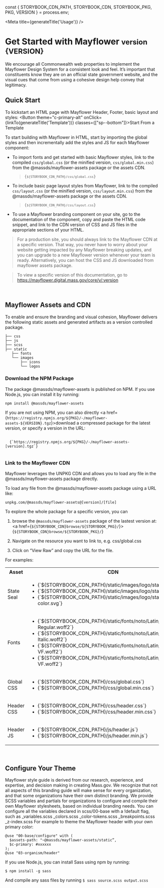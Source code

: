 
const { STORYBOOK_CDN_PATH, STORYBOOK_CDN, STORYBOOK_PKG, PKG, VERSION } = process.env;


<Meta title={generateTitle('Usage')} />

<h1>Get Started with Mayflower <small>version {VERSION}</small></h1>



We encourage all Commonwealth web properties to implement the Mayflower Design System for a consistent look and feel. It’s important that constituents know they are on an official state government website, and the visual cues that come from using a cohesive design help convey that legitimacy.


## Quick Start
To kickstart an HTML page with Mayflower Header, Footer, basic layout and styles:
<Button theme="c-primary-alt" onClick={linkTo(generateTitle('Template'))} classes={["sp--bottom"]}>Start From a Template</Button>

To start building with Mayflower in HTML, start by importing the global styles and then incrementally add the styles and JS for each Mayflower component:

- To import fonts and get started with basic Mayflower styles, link to the compiled `css/global.css` (or the minified version, `css/global.min.css`) from the @massds/mayflower-assets package or the assets CDN.
    > <code>{`${STORYBOOK_CDN_PATH}/css/global.css`}</code>

- To include basic page layout styles from Mayflower, link to the compiled `css/layout.css` (or the minified version, `css/layout.min.css`) from the @massds/mayflower-assets package or the assets CDN.
    > <code>{`${STORYBOOK_CDN_PATH}/css/layout.css`}</code>

- To use a Mayflower branding component on your site, go to the documentation of the component, copy and paste the HTML code snippet, and link to the CDN version of CSS and JS files in the appropriate sections of your HTML.

> For a production site, you should always link to the Mayflower CDN at a specific version. That way, you never have to worry about your website getting impacted by any Mayflower breaking updates, and you can upgrade to a new Mayflower version whenever your team is ready. Alternatively, you can host the CSS and JS downloaded from mayflower assets package. 

> To view a specific version of this documentation, go to https://mayflower.digital.mass.gov/core/v/:version

<br />


## Mayflower Assets and CDN

To enable and ensure the branding and visual cohesion, Mayflower delivers the following static assets and generated artifacts as a version controlled package.
```
├── css
├── js
├── scss
├── static
   ├── fonts
   └── images
       ├── icons
       └── logos
```
### Download the NPM Package

The package @massds/mayflower-assets is published on NPM. If you use Node.js, you can install it by running:

```
npm install @massds/mayflower-assets
```

If you are not using NPM, you can also directly <a href={`https://registry.npmjs.org/${PKG}/-/mayflower-assets-${VERSION}.tgz`}>download a compressed package for the latest version</a>, or specify a version in the URL:
<pre>
  <code>
  {`https://registry.npmjs.org/${PKG}/-/mayflower-assets-[version].tgz`}
  </code>
</pre>

### Link to the Mayflower CDN

Mayflower leverages the UNPKG CDN and allows you to load any file in the @massds/mayflower-assets package directly.

To load any file from the @massds/mayflower-assets package using a URL like:

```
unpkg.com/@massds/mayflower-assets@[version]/[file]
```

To explore the whole package for a specific version, you can
1. browse the `@massds/mayflower-assets` package of the lastest version at:
<a href={`${STORYBOOK_CDN}browse/${STORYBOOK_PKG}/`}>{`${STORYBOOK_CDN}browse/${STORYBOOK_PKG}/`}</a>

2. Navigate on the resource you want to link to, e.g. css/global.css
3. Click on “View Raw” and copy the URL for the file.

For examples:

<table>
  <tr>
    <th>Asset</th>
    <th>CDN</th>
  </tr>
  <tr>
    <td>State Seal</td>
    <td>
      <ul style={{listStyle: 'none'}}>
        <li>{`${STORYBOOK_CDN_PATH}/static/images/logo/stateseal.png`}</li>
        <li>{`${STORYBOOK_CDN_PATH}/static/images/logo/stateseal.svg`}</li>
        <li>{`${STORYBOOK_CDN_PATH}/static/images/logo/stateseal-color.svg`}</li>
      </ul>
    </td>
  </tr>
  <tr>
    <td>Fonts</td>
    <td>
      <ul style={{listStyle: 'none'}}>
        <li>{`${STORYBOOK_CDN_PATH}/static/fonts/noto/Latin/NotoSans-Regular.woff2`}</li>
        <li>{`${STORYBOOK_CDN_PATH}/static/fonts/noto/Latin/NotoSans-Italic.woff2`}</li>
        <li>{`${STORYBOOK_CDN_PATH}/static/fonts/noto/Latin/NotoSans-VF.woff2`}</li>
        <li>{`${STORYBOOK_CDN_PATH}/static/fonts/noto/Latin/NotoSansItalic-VF.woff2`}</li>
      </ul>
    </td>
  </tr>
  <tr>
    <td>Global CSS</td>
    <td>
      <ul style={{listStyle: 'none'}}>
        <li>{`${STORYBOOK_CDN_PATH}/css/global.css`}</li>
        <li>{`${STORYBOOK_CDN_PATH}/css/global.min.css`}</li>
      </ul>
    </td>
  </tr>
  <tr>
    <td>Header CSS</td>
    <td>
      <ul style={{listStyle: 'none'}}>
        <li>{`${STORYBOOK_CDN_PATH}/css/header.css`}</li>
        <li>{`${STORYBOOK_CDN_PATH}/css/header.min.css`}</li>
      </ul>
    </td>
  </tr>
  <tr>
    <td>Header JS</td>
    <td>
      <ul style={{listStyle: 'none'}}>
        <li>{`${STORYBOOK_CDN_PATH}/js/header.js`}</li>
        <li>{`${STORYBOOK_CDN_PATH}/js/header.min.js`}</li>
      </ul>
    </td>
  </tr>
</table>

<br />

## Configure Your Theme

Mayflower style guide is derived from our research, experience, and expertise, and decision making in creating Mass.gov. We recognize that not all aspects of this branding guide will make sense for every organization, and that some organizations have their own distinct branding. We provide SCSS variables and partials for organizations to configure and compile their own Mayflower stylesheets, based on individual branding needs.
You can configure all the variables declared in scss/00-base with a !default flag, such as _variables.scss _colors.scss _color-tokens.scss _breakpoints.scss _z-index.scss
For example to theme the Mayflower header with your own primary color:

```
@use "00-base/configure" with (
  $assets-path: "~@massds/mayflower-assets/static”,
  $c-primary: #xxxxxx
);
@use "03-organism/header"
```

If you use Node.js, you can install Sass using npm by running:

```$ npm install -g sass```

And compile any sass files by running
```$ sass source.scss output.scss```
